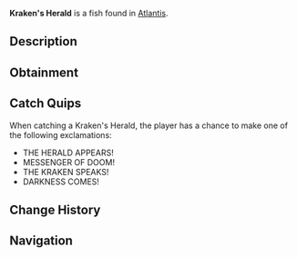 {{FishInfobox
|image          = Kraken's Herald.png
|rarity         = Legendary
|sea            = First Sea
|location       = [[Atlantis]]
|sublocation    = 
|sources        = Fishing Rod
|radar_location = 
|prog_speed     = -60
|xp             = 1500
|weather        = 
|time           = Night
|season         = 
|bait           = Truffle Worm
|base_weight    = 500
|base_value     = 3000
|weight_range   = 250
|base_chance    = 0.8
|base_resil     = 25
}}
'''Kraken's Herald''' is a {{Rarity|Legendary}} fish found in [[Atlantis]].

== Description ==
{{Description|A massive creature that serves as the Kraken's messenger. Its presence often precedes great disturbances in the deep, and lesser beings flee at its approach.|Bestiary Entry}}

== Obtainment ==
{{Description|Watch for unusual patterns in the water's surface, Kraken Pool.|Bestiary Hint}}
{{Fish Availability|
Atlantis/Ancient Kraken Hunt
Atlantis/Kraken Hunt
Atlantis/Kraken Pool
|top_rods      = 
Free Spirit Rod\90823.15\139765.19;
Leviathan's Fang Rod\89540.46\134935.36;
Trident Rod\80704.26\124193.5;
Azure Of Lagoon\67505.41\105550.43;
No-Life Rod\64393.14\94773.23;
Long Rod\47858.09\85301.05;
Frog Rod\60323.95\100822.46;
Resourceful Rod\51978.62\80975.86;
Buddy Bond Rod\35793.82\60444.23;
Seraphic Rod\62987.08\91554.43;
Astralhook Rod\62335.39\90424.92;
Ethereal Prism Rod\62321.86\89967.94;
Challenger's Rod\59991.91\90130.59;
Rod Of The Forgotten Fang\58424.68\86720.99;
Blazebringer Rod\56032.79\83617.83;
Verdant Shear Rod\52644.76\79138.45;
Zeus Rod\52216.63\77838.17;
Rod Of The Depths\51638.16\76223;
Rod Of The Exalted One\49941.54\73667.96;
Depthseeker Rod\49322.12\75141.8;
Avalanche Rod\43780.87\66161;
Volcanic Rod\40823.65\61673.93;
Steady Rod\16243.24\25222.28
|recommended   = Trident Rod
}}

== Catch Quips ==
When catching a Kraken's Herald, the player has a chance to make one of the following exclamations:
* THE HERALD APPEARS!
* MESSENGER OF DOOM!
* THE KRAKEN SPEAKS!
* DARKNESS COMES!

== Change History ==
{{Change History|{{subst:Current Version}}}}

== Navigation ==
{{Fish Navbox|Atlantis}}